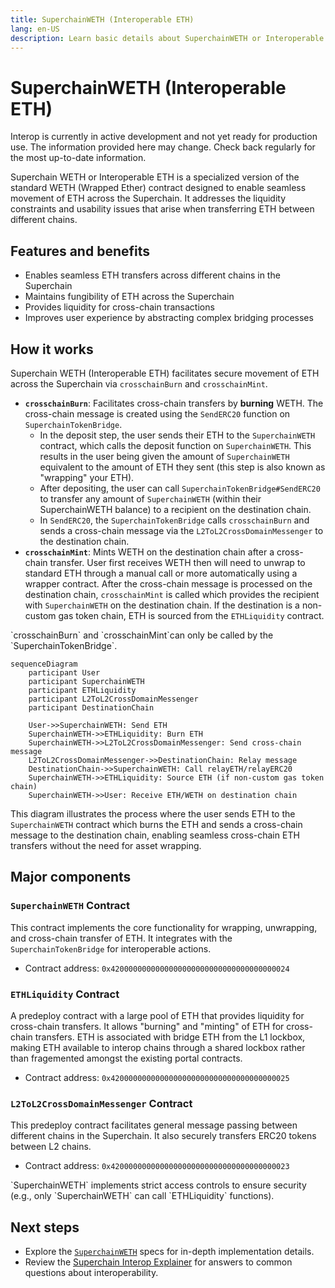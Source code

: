 ```yaml
---
title: SuperchainWETH (Interoperable ETH)
lang: en-US
description: Learn basic details about SuperchainWETH or Interoperable ETH.
---
```



# SuperchainWETH (Interoperable ETH)

<Callout>
  Interop is currently in active development and not yet ready for production use. The information provided here may change. Check back regularly for the most up-to-date information.
</Callout>

Superchain WETH or Interoperable ETH is a specialized version of the standard WETH (Wrapped Ether) contract designed to enable seamless movement of ETH across the Superchain. It addresses the liquidity constraints and usability issues that arise when transferring ETH between different chains.

## Features and benefits

*   Enables seamless ETH transfers across different chains in the Superchain
*   Maintains fungibility of ETH across the Superchain
*   Provides liquidity for cross-chain transactions
*   Improves user experience by abstracting complex bridging processes

## How it works

Superchain WETH (Interoperable ETH) facilitates secure movement of ETH across the Superchain via `crosschainBurn` and `crosschainMint`.

*   **`crosschainBurn`**: Facilitates cross-chain transfers by **burning** WETH. The cross-chain message is created using the `SendERC20` function on `SuperchainTokenBridge`. 
    *   In the deposit step, the user sends their ETH to the `SuperchainWETH` contract, which calls the deposit function on `SuperchainWETH`. This results in the user being given the amount of `SuperchainWETH` equivalent to the amount of ETH they sent (this step is also known as "wrapping" your ETH). 
    *   After depositing, the user can call `SuperchainTokenBridge#SendERC20` to transfer any amount of `SuperchainWETH` (within their SuperchainWETH balance) to a recipient on the destination chain.
    *   In `SendERC20`, the `SuperchainTokenBridge` calls `crosschainBurn` and sends a cross-chain message via the `L2ToL2CrossDomainMessenger` to the destination chain. 
*   **`crosschainMint`**: Mints WETH on the destination chain after a cross-chain transfer. User first receives WETH then will need to unwrap to standard ETH through a manual call or more automatically using a wrapper contract. After the cross-chain message is processed on the destination chain, `crosschainMint` is called which provides the recipient with `SuperchainWETH` on the destination chain. If the destination is a non-custom gas token chain, ETH is sourced from the `ETHLiquidity` contract.

<Callout type="warning">
  `crosschainBurn` and `crosschainMint`can only be called by the `SuperchainTokenBridge`.
</Callout>

```mermaid
sequenceDiagram
    participant User
    participant SuperchainWETH
    participant ETHLiquidity
    participant L2ToL2CrossDomainMessenger
    participant DestinationChain

    User->>SuperchainWETH: Send ETH
    SuperchainWETH->>ETHLiquidity: Burn ETH
    SuperchainWETH->>L2ToL2CrossDomainMessenger: Send cross-chain message
    L2ToL2CrossDomainMessenger->>DestinationChain: Relay message
    DestinationChain->>SuperchainWETH: Call relayETH/relayERC20
    SuperchainWETH->>ETHLiquidity: Source ETH (if non-custom gas token chain)
    SuperchainWETH->>User: Receive ETH/WETH on destination chain
```

This diagram illustrates the process where the user sends ETH to the `SuperchainWETH` contract which burns the ETH and sends a cross-chain message to the destination chain, enabling seamless cross-chain ETH transfers without the need for asset wrapping.

## Major components

### `SuperchainWETH` Contract

This contract implements the core functionality for wrapping, unwrapping, and cross-chain transfer of ETH. It integrates with the `SuperchainTokenBridge` for interoperable actions. 
*   Contract address: `0x4200000000000000000000000000000000000024`

### `ETHLiquidity` Contract

A predeploy contract with a large pool of ETH that provides liquidity for cross-chain transfers. It allows "burning" and "minting" of ETH for cross-chain transfers. ETH is associated with bridge ETH from the L1 lockbox, making ETH available to interop chains through a shared lockbox rather than fragemented amongst the existing portal contracts.
*   Contract address: `0x4200000000000000000000000000000000000025`

### `L2ToL2CrossDomainMessenger` Contract

This predeploy contract facilitates general message passing between different chains in the Superchain. It also securely transfers ERC20 tokens between L2 chains. 
*   Contract address: `0x4200000000000000000000000000000000000023`

<Callout type="info">
  `SuperchainWETH` implements strict access controls to ensure security (e.g., only `SuperchainWETH` can call `ETHLiquidity` functions).
</Callout>

## Next steps

*   Explore the [`SuperchainWETH`](https://specs.optimism.io/interop/superchain-weth.html) specs for in-depth implementation details.
*   Review the [Superchain Interop Explainer](explainer) for answers to common questions about interoperability.
